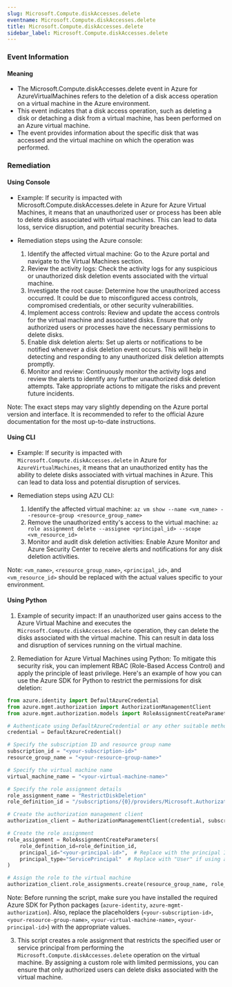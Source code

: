 ```yaml
--- 
slug: Microsoft.Compute.diskAccesses.delete
eventname: Microsoft.Compute.diskAccesses.delete
title: Microsoft.Compute.diskAccesses.delete
sidebar_label: Microsoft.Compute.diskAccesses.delete
---
```

                       
### Event Information

#### Meaning

- The Microsoft.Compute.diskAccesses.delete event in Azure for AzureVirtualMachines refers to the deletion of a disk access operation on a virtual machine in the Azure environment.
- This event indicates that a disk access operation, such as deleting a disk or detaching a disk from a virtual machine, has been performed on an Azure virtual machine.
- The event provides information about the specific disk that was accessed and the virtual machine on which the operation was performed.

### Remediation

#### Using Console

- Example: If security is impacted with Microsoft.Compute.diskAccesses.delete in Azure for Azure Virtual Machines, it means that an unauthorized user or process has been able to delete disks associated with virtual machines. This can lead to data loss, service disruption, and potential security breaches.

- Remediation steps using the Azure console:
  1. Identify the affected virtual machine: Go to the Azure portal and navigate to the Virtual Machines section.
  2. Review the activity logs: Check the activity logs for any suspicious or unauthorized disk deletion events associated with the virtual machine.
  3. Investigate the root cause: Determine how the unauthorized access occurred. It could be due to misconfigured access controls, compromised credentials, or other security vulnerabilities.
  4. Implement access controls: Review and update the access controls for the virtual machine and associated disks. Ensure that only authorized users or processes have the necessary permissions to delete disks.
  5. Enable disk deletion alerts: Set up alerts or notifications to be notified whenever a disk deletion event occurs. This will help in detecting and responding to any unauthorized disk deletion attempts promptly.
  6. Monitor and review: Continuously monitor the activity logs and review the alerts to identify any further unauthorized disk deletion attempts. Take appropriate actions to mitigate the risks and prevent future incidents.

Note: The exact steps may vary slightly depending on the Azure portal version and interface. It is recommended to refer to the official Azure documentation for the most up-to-date instructions.

#### Using CLI

- Example: If security is impacted with `Microsoft.Compute.diskAccesses.delete` in Azure for `AzureVirtualMachines`, it means that an unauthorized entity has the ability to delete disks associated with virtual machines in Azure. This can lead to data loss and potential disruption of services.

- Remediation steps using AZU CLI:
  1. Identify the affected virtual machine: `az vm show --name <vm_name> --resource-group <resource_group_name>`
  2. Remove the unauthorized entity's access to the virtual machine: `az role assignment delete --assignee <principal_id> --scope <vm_resource_id>`
  3. Monitor and audit disk deletion activities: Enable Azure Monitor and Azure Security Center to receive alerts and notifications for any disk deletion activities.

Note: `<vm_name>`, `<resource_group_name>`, `<principal_id>`, and `<vm_resource_id>` should be replaced with the actual values specific to your environment.

#### Using Python

1. Example of security impact: If an unauthorized user gains access to the Azure Virtual Machine and executes the `Microsoft.Compute.diskAccesses.delete` operation, they can delete the disks associated with the virtual machine. This can result in data loss and disruption of services running on the virtual machine.

2. Remediation for Azure Virtual Machines using Python: To mitigate this security risk, you can implement RBAC (Role-Based Access Control) and apply the principle of least privilege. Here's an example of how you can use the Azure SDK for Python to restrict the permissions for disk deletion:

```python
from azure.identity import DefaultAzureCredential
from azure.mgmt.authorization import AuthorizationManagementClient
from azure.mgmt.authorization.models import RoleAssignmentCreateParameters

# Authenticate using DefaultAzureCredential or any other suitable method
credential = DefaultAzureCredential()

# Specify the subscription ID and resource group name
subscription_id = "<your-subscription-id>"
resource_group_name = "<your-resource-group-name>"

# Specify the virtual machine name
virtual_machine_name = "<your-virtual-machine-name>"

# Specify the role assignment details
role_assignment_name = "RestrictDiskDeletion"
role_definition_id = "/subscriptions/{0}/providers/Microsoft.Authorization/roleDefinitions/xxxxxxxx-xxxx-xxxx-xxxx-xxxxxxxxxxxx".format(subscription_id)  # Replace with the appropriate role definition ID

# Create the authorization management client
authorization_client = AuthorizationManagementClient(credential, subscription_id)

# Create the role assignment
role_assignment = RoleAssignmentCreateParameters(
    role_definition_id=role_definition_id,
    principal_id="<your-principal-id>",  # Replace with the principal ID of the user or service principal
    principal_type="ServicePrincipal"  # Replace with "User" if using a user principal
)

# Assign the role to the virtual machine
authorization_client.role_assignments.create(resource_group_name, role_assignment_name, role_assignment)
```

Note: Before running the script, make sure you have installed the required Azure SDK for Python packages (`azure-identity`, `azure-mgmt-authorization`). Also, replace the placeholders (`<your-subscription-id>`, `<your-resource-group-name>`, `<your-virtual-machine-name>`, `<your-principal-id>`) with the appropriate values.

3. This script creates a role assignment that restricts the specified user or service principal from performing the `Microsoft.Compute.diskAccesses.delete` operation on the virtual machine. By assigning a custom role with limited permissions, you can ensure that only authorized users can delete disks associated with the virtual machine.


 